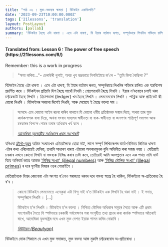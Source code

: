 ```yaml
---
title: "পাঠ ০৬ : মুক্ত-বক্তব্যৰ ক্ষমতা | বিটকইন একবিংশতি"
date: '2023-09-23T10:00:00.000Z'
tags: ['21lessons', 'translation']
layout: PostLayout
authors: [pallab]
summary: 'বিটকইন হৈছে এটা ধাৰণা । এনে এটা ধাৰণা, যি ইয়াৰ বৰ্তমান ৰূপত, সম্পূৰ্নভাৱে লিখনিৰ শক্তিৰে চালিত এক যন্ত্ৰবিশেষ প্ৰদৰ্শিত কৰে । বিটকইনৰ প্ৰতিটো দিশ হৈছে মাথোঁ লিখনি : শ্বেতপত্ৰখনি হৈছে লিখনি । ইয়াৰ ন’ডবোৰে চলাই থকা চফ্টৱেৰটো হৈছে লিখনি । হিচাপমালা (ledger) খন হৈছে লিখনি ।...'
---
```


<div style={{textAlign:"center"}}>
    <h4> Translated from: Lesson 6 : The power of free speech (https://21lessons.com/6/) </h4>
    <p style={{color:"red"}}> Remember: this is a work in progress </p>
</div>

> "ক্ষমা কৰিবা..."- চেলাউৰী থুপাই, অথচ খুব ভদ্ৰভাৱে নিগনিটোৱে ক’লে - "তুমি কিবা কৈছিলা ?"

বিটকইন হৈছে এটা ধাৰণা ।
এনে এটা ধাৰণা, যি ইয়াৰ বৰ্তমান ৰূপত, সম্পূৰ্নভাৱে লিখনিৰ শক্তিৰে চালিত এক যন্ত্ৰবিশেষ প্ৰদৰ্শিত কৰে ।
বিটকইনৰ প্ৰতিটো দিশ হৈছে মাথোঁ লিখনি : শ্বেতপত্ৰখনি হৈছে লিখনি ।
ইয়াৰ ন’ডবোৰে চলাই থকা চফ্টৱেৰটো হৈছে লিখনি ।
হিচাপমালা (ledger) খন হৈছে লিখনি ।
লেনদেনবোৰ লিখনি ।
পাব্লিক আৰু প্ৰাইভেট কী বোৰো লিখনি ।
বিটকইনৰ সকলো দিশেই লিখনি, আৰু সেয়েহে ই হৈছে বক্তব্য সম ।

> সংসদে এনে কোনো আইন ৰচনা কৰিব নালাগে যি কোনো ধৰ্মীয় প্ৰতিষ্ঠানক সন্মান দিয়ে,
> অথবা তাৰ মুক্ত কাৰ্যকলাপক বাধা দিয়ে,
> অথবা সংবাদ মাধ্যমৰ স্বাধীনতা বা বাক-স্বাধীনতা বা জনগণৰ শান্তিপূৰ্ণ সমাগম আৰু চৰকাৰৰ বিপক্ষে গোচৰ তৰাৰ অধিকাৰ খৰ্ব কৰে ।
>
> <cite> [আমেৰিকা যুক্তৰাষ্ট্ৰীয় সংবিধানৰ প্ৰথম সংশোধনী](https://en.wikipedia.org/wiki/First_Amendment_to_the_United_States_Constitution) </cite>

যদিওবা [ক্ৰীপ্ট-যুদ্ধৰ](https://en.wikipedia.org/wiki/Crypto_Wars) অন্তিম সংঘাতখন এতিয়ালৈকে হোৱা নাই, লাগে সম্পূৰ্ণ লিখিতৰূপৰ বাৰ্তা-বিনিময় ভিত্তিক ধাৰণা এটাৰ কথা এৰিলোৱেই যেনিবা, তথাপি সাধাৰণ ধাৰণা এটাকো অপৰাধমূলক বুলি অভিহিত কৰা সহজ নহয় ।
যেতিয়াই চৰকাৰ এখনে কোনো লিখনি বা বক্তব্যক নিষিদ্ধ কৰাৰ চেষ্টা কৰে, তেতিয়াই আমি অংলগ্নতাৰ এনে এক পথত নামি যাওঁ যিয়ে অনিবাৰ্য ভাৱে আমাক ['নিষিদ্ধ সংখ্যা' (illegal numbers)](https://en.wikipedia.org/wiki/Illegal_number) আৰু ['নিষিদ্ধ মৌলিক সংখ্যা' (Illegal primes)](https://en.wikipedia.org/wiki/Illegal_prime) ৰ দৰে ঘৃণনীয় বিষয়ৰ ওচৰ পোৱাইগৈ ।

যেতিয়ালৈকে বিশ্বৰ কোনোবা এটা অংশত হ’লেও স্বৰাজ্যত থকাৰ দৰে বক্তব্য স্বতন্ত্ৰ হৈ থাকিব, বিটকইনো অ-প্ৰতিৰোধ্য হৈ ৰ’ব ।

> কোনো বিটকইন লেনদেনতে এনেকুৱা এটা বিন্দু নাই য’ত বিটকইন এক লিখনি হৈ থকা নাই ।
> ই সদায়, সম্পূৰ্ণৰূপে লিখনি ।
> [...]
> 
> বিটকইন হ’ল লিখনি ।
> বিটকইন হ’ল বক্তব্য ।
> নিশ্চিত মৌলিক অধিকাৰ সমূহৰ সৈতে আৰু এটি প্ৰথম সংশোধনীৰ সৈতে যি স্পষ্টভাৱে চৰকাৰী পৰ্যবেক্ষণৰ পৰা সংগৃহীত তথ্য প্ৰচাৰ কৰা কাৰ্যক স্পষ্টভাৱে আঁতৰাই ৰাখে, আমেৰিকা যুক্তৰাষ্ট্ৰৰ দৰে এখন মুক্ত দেশত ইয়াক শাসন কৰিব নোৱাৰি ।
>
> <cite> [বিউটায়ন (Beautyon)](https://archive.is/yAOwZ) </cite>

বিটকইনে মোক শিকালে যে এখন মুক্ত সমাজত, মুক্ত বক্তব্য আৰু মুকলি চফ্টৱেৰবোৰ অ-প্ৰতিৰোধ্য ।
